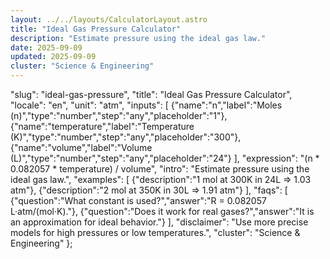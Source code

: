 ```yaml
---
layout: ../../layouts/CalculatorLayout.astro
title: "Ideal Gas Pressure Calculator"
description: "Estimate pressure using the ideal gas law."
date: 2025-09-09
updated: 2025-09-09
cluster: "Science & Engineering"
---
```


  "slug": "ideal-gas-pressure",
  "title": "Ideal Gas Pressure Calculator",
  "locale": "en",
  "unit": "atm",
  "inputs": [
    {"name":"n","label":"Moles (n)","type":"number","step":"any","placeholder":"1"},
    {"name":"temperature","label":"Temperature (K)","type":"number","step":"any","placeholder":"300"},
    {"name":"volume","label":"Volume (L)","type":"number","step":"any","placeholder":"24"}
  ],
  "expression": "(n * 0.082057 * temperature) / volume",
  "intro": "Estimate pressure using the ideal gas law.",
  "examples": [
    {"description":"1 mol at 300K in 24L ⇒ 1.03 atm"},
    {"description":"2 mol at 350K in 30L ⇒ 1.91 atm"}
  ],
  "faqs": [
    {"question":"What constant is used?","answer":"R = 0.082057 L·atm/(mol·K)."},
    {"question":"Does it work for real gases?","answer":"It is an approximation for ideal behavior."}
  ],
  "disclaimer": "Use more precise models for high pressures or low temperatures.",
  "cluster": "Science & Engineering"
};

<Calculator schema={schema} />

